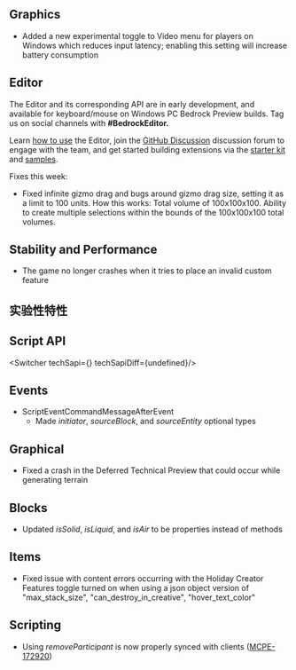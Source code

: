 



## **Graphics**

-   Added a new experimental toggle to Video menu for players on Windows which reduces input latency; enabling this setting will increase battery consumption

## **Editor**

The Editor and its corresponding API are in early development, and available for keyboard/mouse on Windows PC Bedrock Preview builds. Tag us on social channels with **#BedrockEditor.**

Learn [how to use](https://aka.ms/LearnEditor) the Editor, join the [GitHub Discussion](https://github.com/Mojang/minecraft-editor/discussions) discussion forum to engage with the team, and get started building extensions via the [starter kit](https://github.com/Mojang/minecraft-editor-extension-starter-kit) and [samples](https://github.com/Mojang/minecraft-editor-extension-samples).

Fixes this week:

-   Fixed infinite gizmo drag and bugs around gizmo drag size, setting it as a limit to 100 units. How this works: Total volume of 100x100x100. Ability to create multiple selections within the bounds of the 100x100x100 total volumes.

## **Stability and Performance**

-   The game no longer crashes when it tries to place an invalid custom feature 




<h2 className="experimental_divider">实验性特性</h2>





## **Script API**

<Switcher techSapi={<TechSapiExp/>} techSapiDiff={undefined}/>

## **Events**

-   ScriptEventCommandMessageAfterEvent
    -   Made _initiator_, _sourceBlock_, and _sourceEntity_ optional types

## **Graphical**

-   Fixed a crash in the Deferred Technical Preview that could occur while generating terrain 

## **Blocks**

-   Updated _isSolid_, _isLiquid_, and _isAir_ to be properties instead of methods 

## **Items**

-   Fixed issue with content errors occurring with the Holiday Creator Features toggle turned on when using a json object version of "max\_stack\_size", "can\_destroy\_in\_creative", "hover\_text\_color" 

## **Scripting**

-   Using _removeParticipant_ is now properly synced with clients ([MCPE-172920](https://bugs.mojang.com/browse/MCPE-172920))